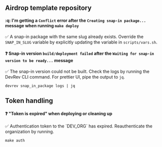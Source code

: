 ## Airdrop template repository

#### :q: I'm getting a `Conflict` error after the `Creating snap-in package...` message when running `make deploy`

:white_check_mark: A snap-in package with the same slug already exists.
Override the ``SNAP_IN_SLUG`` variable by explicitly updating the variable in `scripts/vars.sh`.

#### :question: Snap-in version `build/deployment failed` after the `Waiting for snap-in version to be ready...` message

:white_check_mark: The snap-in version could not be built.
Check the logs by running the DevRev CLI command. For prettier UI, pipe the output to `jq`.
```
devrev snap_in_package logs | jq
```

## Token handling

#### :question: "Token is expired" when deploying or cleaning up

:white_check_mark: Authentication token to the \`DEV_ORG\` has expired. Reauthenticate the organization by running.
```
make auth
```
